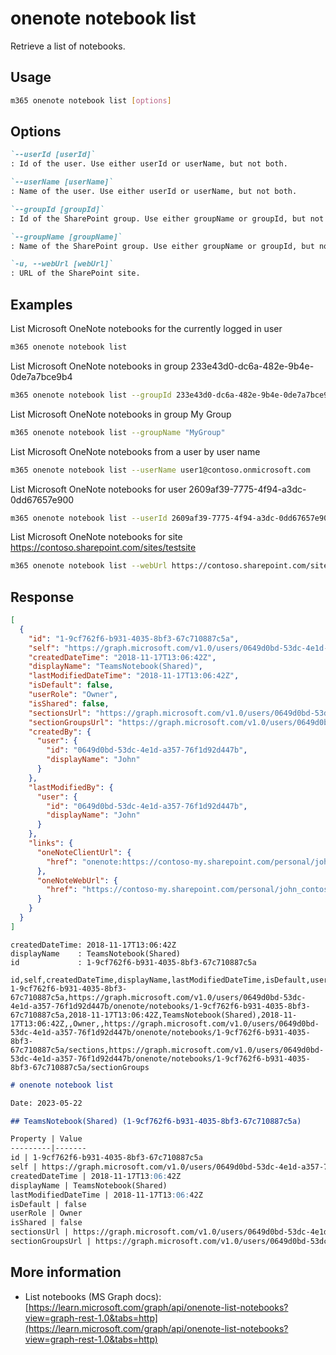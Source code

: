 
# onenote notebook list

Retrieve a list of notebooks.

## Usage

```sh
m365 onenote notebook list [options]
```

## Options

```md definition-list
`--userId [userId]`
: Id of the user. Use either userId or userName, but not both.

`--userName [userName]`
: Name of the user. Use either userId or userName, but not both.

`--groupId [groupId]`
: Id of the SharePoint group. Use either groupName or groupId, but not both

`--groupName [groupName]`
: Name of the SharePoint group. Use either groupName or groupId, but not both.

`-u, --webUrl [webUrl]`
: URL of the SharePoint site.
```

<Global />

## Examples

List Microsoft OneNote notebooks for the currently logged in user

```sh
m365 onenote notebook list
```

List Microsoft OneNote notebooks in group 233e43d0-dc6a-482e-9b4e-0de7a7bce9b4

```sh
m365 onenote notebook list --groupId 233e43d0-dc6a-482e-9b4e-0de7a7bce9b4
```

List Microsoft OneNote notebooks in group My Group

```sh
m365 onenote notebook list --groupName "MyGroup"
```

List Microsoft OneNote notebooks from a user by user name

```sh
m365 onenote notebook list --userName user1@contoso.onmicrosoft.com
```

List Microsoft OneNote notebooks for user 2609af39-7775-4f94-a3dc-0dd67657e900

```sh
m365 onenote notebook list --userId 2609af39-7775-4f94-a3dc-0dd67657e900
```

List Microsoft OneNote notebooks for site https://contoso.sharepoint.com/sites/testsite

```sh
m365 onenote notebook list --webUrl https://contoso.sharepoint.com/sites/testsite
```

## Response

<Tabs>
  <TabItem value="JSON">

  ```json
  [
    {
      "id": "1-9cf762f6-b931-4035-8bf3-67c710887c5a",
      "self": "https://graph.microsoft.com/v1.0/users/0649d0bd-53dc-4e1d-a357-76f1d92d447b/onenote/notebooks/1-9cf762f6-b931-4035-8bf3-67c710887c5a",
      "createdDateTime": "2018-11-17T13:06:42Z",
      "displayName": "TeamsNotebook(Shared)",
      "lastModifiedDateTime": "2018-11-17T13:06:42Z",
      "isDefault": false,
      "userRole": "Owner",
      "isShared": false,
      "sectionsUrl": "https://graph.microsoft.com/v1.0/users/0649d0bd-53dc-4e1d-a357-76f1d92d447b/onenote/notebooks/1-9cf762f6-b931-4035-8bf3-67c710887c5a/sections",
      "sectionGroupsUrl": "https://graph.microsoft.com/v1.0/users/0649d0bd-53dc-4e1d-a357-76f1d92d447b/onenote/notebooks/1-9cf762f6-b931-4035-8bf3-67c710887c5a/sectionGroups",
      "createdBy": {
        "user": {
          "id": "0649d0bd-53dc-4e1d-a357-76f1d92d447b",
          "displayName": "John"
        }
      },
      "lastModifiedBy": {
        "user": {
          "id": "0649d0bd-53dc-4e1d-a357-76f1d92d447b",
          "displayName": "John"
        }
      },
      "links": {
        "oneNoteClientUrl": {
          "href": "onenote:https://contoso-my.sharepoint.com/personal/john_contoso_onmicrosoft_com/Documents/Notebooks/TeamsNotebook(Shared)"
        },
        "oneNoteWebUrl": {
          "href": "https://contoso-my.sharepoint.com/personal/john_contoso_onmicrosoft_com/Documents/Notebooks/TeamsNotebook(Shared)"
        }
      }
    }
  ]
  ```

  </TabItem>
  <TabItem value="Text">

  ```text
  createdDateTime: 2018-11-17T13:06:42Z
  displayName    : TeamsNotebook(Shared)
  id             : 1-9cf762f6-b931-4035-8bf3-67c710887c5a
  ```

  </TabItem>
  <TabItem value="CSV">

  ```csv
  id,self,createdDateTime,displayName,lastModifiedDateTime,isDefault,userRole,isShared,sectionsUrl,sectionGroupsUrl
  1-9cf762f6-b931-4035-8bf3-67c710887c5a,https://graph.microsoft.com/v1.0/users/0649d0bd-53dc-4e1d-a357-76f1d92d447b/onenote/notebooks/1-9cf762f6-b931-4035-8bf3-67c710887c5a,2018-11-17T13:06:42Z,TeamsNotebook(Shared),2018-11-17T13:06:42Z,,Owner,,https://graph.microsoft.com/v1.0/users/0649d0bd-53dc-4e1d-a357-76f1d92d447b/onenote/notebooks/1-9cf762f6-b931-4035-8bf3-67c710887c5a/sections,https://graph.microsoft.com/v1.0/users/0649d0bd-53dc-4e1d-a357-76f1d92d447b/onenote/notebooks/1-9cf762f6-b931-4035-8bf3-67c710887c5a/sectionGroups
  ```

  </TabItem>
  <TabItem value="Markdown">

  ```md
  # onenote notebook list

  Date: 2023-05-22

  ## TeamsNotebook(Shared) (1-9cf762f6-b931-4035-8bf3-67c710887c5a)

  Property | Value
  ---------|-------
  id | 1-9cf762f6-b931-4035-8bf3-67c710887c5a
  self | https://graph.microsoft.com/v1.0/users/0649d0bd-53dc-4e1d-a357-76f1d92d447b/onenote/notebooks/1-9cf762f6-b931-4035-8bf3-67c710887c5a
  createdDateTime | 2018-11-17T13:06:42Z
  displayName | TeamsNotebook(Shared)
  lastModifiedDateTime | 2018-11-17T13:06:42Z
  isDefault | false
  userRole | Owner
  isShared | false
  sectionsUrl | https://graph.microsoft.com/v1.0/users/0649d0bd-53dc-4e1d-a357-76f1d92d447b/onenote/notebooks/1-9cf762f6-b931-4035-8bf3-67c710887c5a/sections
  sectionGroupsUrl | https://graph.microsoft.com/v1.0/users/0649d0bd-53dc-4e1d-a357-76f1d92d447b/onenote/notebooks/1-9cf762f6-b931-4035-8bf3-67c710887c5a/sectionGroups
  ```

  </TabItem>
</Tabs>

## More information

- List notebooks (MS Graph docs): [https://learn.microsoft.com/graph/api/onenote-list-notebooks?view=graph-rest-1.0&tabs=http](https://learn.microsoft.com/graph/api/onenote-list-notebooks?view=graph-rest-1.0&tabs=http)
